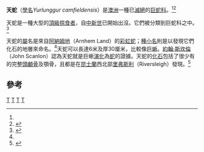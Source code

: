 {{Speciesbox
| taxon = Yurlunggur camfieldensis
| fossil_range = [[中新世|中新世]], {{Fossil range|23.03|11.608}}
| parent_authority = [[約翰·斯坎倫|Scanlon]], 1992
| binomial_authority = Scanlon, 1992<ref name="Scanlon, 1992">{{Cite journal|author=J. D. Scanlon|year=1992|title=A new large madtsoiid snake from the Miocene of the Northern Territory|journal=The Beagle, Records of the Northern Territory Museum of Arts and Sciences|volume=9|issue=1|pages=49-60|url=http://www.outbackatisa.com.au/img.ashx?f=f&p=riversleigh_fossil_centre_files%2f1992Scanlon_Yurlunggur.pdf|access-date=2010-12-06|archive-date=2011-02-24|archive-url=https://web.archive.org/web/20110224102807/http://www.outbackatisa.com.au/img.ashx?f=f&p=riversleigh_fossil_centre_files%2f1992Scanlon_Yurlunggur.pdf|dead-url=yes}}</ref>
| extinct = yes
}}

'''天蛇'''（[[學名|學名]]''Yurlunggur camfieldensis''）是[[澳洲|澳洲]]一種已[[滅絕|滅絕]]的[[巨蛇科|巨蛇科]]。<ref name="Scanlon, 1992"/><ref name=paleodb>{{Cite web |url=http://paleodb.org/cgi-bin/bridge.pl?action=checkTaxonInfo&taxon_no=64892 |title=Paleobiology Database |accessdate=2010-12-06 |archive-date=2012-09-30 |archive-url=https://web.archive.org/web/20120930005839/http://paleodb.org/cgi-bin/bridge.pl?action=checkTaxonInfo&taxon_no=64892 |dead-url=no }}</ref>

天蛇是一種大型的[[頂級掠食者|頂級掠食者]]，自[[中新世|中新世]]已開始出沒。它們被分類到巨蛇科之中。<ref name="Fauna of Australia 26">{{cite book|last=Hutchinson|first=Mark N.|coauthor=Stephen C. Donnellan|title=|editor=C.G.Glasby G.J.B.Ross P.L.Beesley|publisher=Australian Government Publishing Service|date=1993|edition=Online|series=Fauna of Australia|volume=2A|pages=15|chapter=26. Biogeography and Phylogeny of the Squamata|isbn=978 0 644 32429 8|url=http://www.environment.gov.au/biodiversity/abrs/publications/fauna-of-australia/pubs/volume2a/26-fauna-2a-squamata-biogeography.pdf|deadurl=yes|archiveurl=https://web.archive.org/web/20110320222511/http://www.environment.gov.au/biodiversity/abrs/publications/fauna-of-australia/pubs/volume2a/26-fauna-2a-squamata-biogeography.pdf|archivedate=2011-03-20|access-date=2010-12-06}}</ref>

天蛇的[[屬|屬]]名是來自[[阿納姆地|阿納姆地]]（Arnhem Land）的[[彩虹蛇|彩虹蛇]]；[[種小名|種小名]]則是以發現它們化石的地層來命名。<ref name=paleodb/>天蛇可以長達6米及厚30厘米，比較像[[巨蜥|巨蜥]]。[[約翰·斯坎倫|約翰·斯坎倫]]（John Scanlon）認為天蛇就是巨蜥[[演化|演化]]為[[蛇|蛇]]的證據。天蛇的[[化石|化石]]包括了很少有的完整[[頭顱骨|頭顱骨]]及顎骨，且都是在[[昆士蘭|昆士蘭]]西北部[[里弗斯利|里弗斯利]]（Riversleigh）發現。<ref name="ABC">{{cite news|url=http://www.abc.net.au/science/news/stories/s1567127.htm|title=Huge skulls clues to snake evolution|last=Salleh|first=Anna|date=2006-02-16|work=ABC Science Online|publisher=Australian Broadcasting Corporation|accessdate=2009-01-31|archive-date=2008-11-18|archive-url=https://web.archive.org/web/20081118052914/http://www.abc.net.au/science/news/stories/s1567127.htm|dead-url=no}}</ref>

==參考==
{{Reflist}}
{{已滅絕有鱗目|O.}}
{{Taxonbar}}
[[Category:巨蛇科|T]]
[[Category:澳大利亞爬蟲類|T]]
[[Category:中新世爬行動物|T]]
[[Category:_1992年描述的动物|T]]